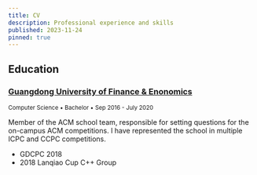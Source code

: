 ```yaml
---
title: CV
description: Professional experience and skills
published: 2023-11-24
pinned: true
---
```


## Education

### [Guangdong University of Finance & Enonomics](https://www.gdufe.edu.cn)

<small>Computer Science &bull; Bachelor &bull; Sep 2016 - July 2020</small>

<Spacer height="lg" />

Member of the ACM school team, responsible for setting questions for the on-campus ACM competitions. I have represented the school in multiple ICPC and CCPC competitions.

<Columns className="One">

  - GDCPC 2018
  - 2018 Lanqiao Cup C++ Group

</Columns>

<Spacer height="lg" />
